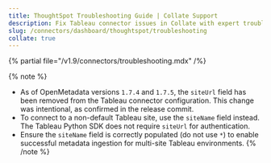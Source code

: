 ```yaml
---
title: ThoughtSpot Troubleshooting Guide | Collate Support
description: Fix Tableau connector issues in Collate with expert troubleshooting guides. Resolve common errors, connection problems, and data ingestion failures fast.
slug: /connectors/dashboard/thoughtspot/troubleshooting
collate: true
---
```


{% partial file="/v1.9/connectors/troubleshooting.mdx" /%}

{% note %}
- As of OpenMetadata versions `1.7.4` and `1.7.5`, the `siteUrl` field has been removed from the Tableau connector configuration. This change was intentional, as confirmed in the release commit.  
- To connect to a non-default Tableau site, use the `siteName` field instead. The Tableau Python SDK does not require `siteUrl` for authentication.  
- Ensure the `siteName` field is correctly populated (do not use `*`) to enable successful metadata ingestion for multi-site Tableau environments.
{% /note %}
